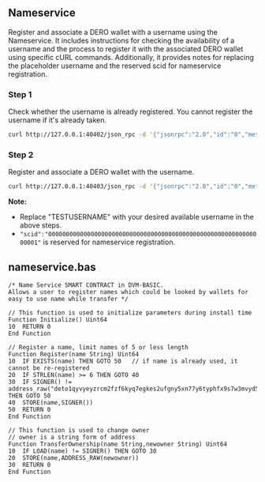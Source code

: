 
## Nameservice
Register and associate a DERO wallet with a username using the Nameservice. It includes instructions for checking the availability of a username and the process to register it with the associated DERO wallet using specific cURL commands. Additionally, it provides notes for replacing the placeholder username and the reserved scid for nameservice registration.

### Step 1
Check whether the username is already registered. You cannot register the username if it's already taken.

```bash
curl http://127.0.0.1:40402/json_rpc -d '{"jsonrpc":"2.0","id":"0","method":"nametoaddress","params":{"name":"TESTUSERNAME" }}' -H 'Content-Type: application/json'
```

### Step 2
Register and associate a DERO wallet with the username.

```bash
curl http://127.0.0.1:40403/json_rpc -d '{"jsonrpc":"2.0","id":"0","method":"scinvoke","params":{"scid":"0000000000000000000000000000000000000000000000000000000000000001","ringsize":2, "sc_rpc":[{"name":"entrypoint","datatype":"S","value":"Register"}, {"name":"name","datatype":"S","value":"TESTUSERNAME" }] }}' -H 'Content-Type: application/json'
```

**Note:**

- Replace "TESTUSERNAME" with your desired available username in the above steps.
- `"scid":"0000000000000000000000000000000000000000000000000000000000000001"` is reserved for nameservice registration.

## nameservice.bas

```DVM-BASIC
/* Name Service SMART CONTRACT in DVM-BASIC.  
Allows a user to register names which could be looked by wallets for easy to use name while transfer */

// This function is used to initialize parameters during install time
Function Initialize() Uint64
10  RETURN 0 
End Function

// Register a name, limit names of 5 or less length
Function Register(name String) Uint64 
10  IF EXISTS(name) THEN GOTO 50   // if name is already used, it cannot be re-registered
20  IF STRLEN(name) >= 6 THEN GOTO 40 
30  IF SIGNER() != address_raw("deto1qyvyeyzrcm2fzf6kyq7egkes2ufgny5xn77y6typhfx9s7w3mvyd5qqynr5hx") THEN GOTO 50
40  STORE(name,SIGNER())
50  RETURN 0
End Function

// This function is used to change owner 
// owner is a string form of address 
Function TransferOwnership(name String,newowner String) Uint64 
10  IF LOAD(name) != SIGNER() THEN GOTO 30 
20  STORE(name,ADDRESS_RAW(newowner))
30  RETURN 0
End Function
```


